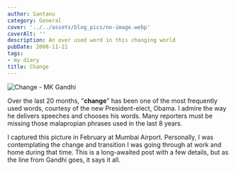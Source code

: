 ```yaml
---
author: Santanu
category: General
cover: '../../assets/blog_pics/no-image.webp'
coverAlt: ''
description: An over used word in this changing world
pubDate: 2008-11-21
tags:
- my diary
title: Change
---
```



<Image src={pic1} alt="Change - MK Gandhi"/>

Over the last 20 months, "**change**" has been one of the most frequently used words, courtesy of the new President-elect, Obama. I admire the way he delivers speeches and chooses his words. Many reporters must be missing those malapropian phrases used in the last 8 years.

I captured this picture in February at Mumbai Airport. Personally, I was contemplating the change and transition I was going through at work and home during that time. This is a long-awaited post with a few details, but as the line from Gandhi goes, it says it all.